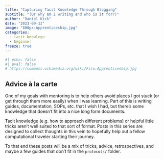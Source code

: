 ```yaml
---
title: "Capturing Tacit Knowledge Through Blogging"
subtitle: "(Or why am I writing and who is it for?)"
author: "Daniel Kick"
date: "2023-09-12"
image: "800px-Apprenticeship.jpg"
categories: 
  - tacit knowlege
  - beginner
freeze: true
---
```


```r
#| echo: false
#| eval: false
# https://commons.wikimedia.org/wiki/File:Apprenticeship.jpg
```


## Advice à la carte

One of my goals with mentoring is to help others avoid places I got stuck (or get through them more easily) when I was learning. Part of this is writing guides, documentation, SOPs, etc. that I wish I had, but there's some knowledge that doesn't fit into a nice long form documents.

Tacit knowledge (e.g. how to approach different problems) or helpful little tricks aren't well suited to that sort of format. Posts in this series are designed to collect thoughts in this vein to hopefully help out a fellow computational traveler starting their journey.

To that end these posts will be a mix of tricks, advice, retrospectives, and maybe a few guides that don't fit in the `protocols/` folder.

